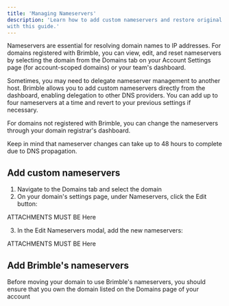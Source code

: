 ```yaml
---
title: 'Managing Nameservers'
description: 'Learn how to add custom nameservers and restore original nameservers for your domains on Brimble 
with this guide.'
---
```


Nameservers are essential for resolving domain names to IP addresses. For domains registered with Brimble, you 
can view, edit, and reset nameservers by selecting the domain from the Domains tab on your Account Settings 
page (for account-scoped domains) or your team's dashboard.

Sometimes, you may need to delegate nameserver management to another host. Brimble allows you to add custom 
nameservers directly from the dashboard, enabling delegation to other DNS providers. You can add up to four 
nameservers at a time and revert to your previous settings if necessary.

For domains not registered with Brimble, you can change the nameservers through your domain registrar's 
dashboard.

Keep in mind that nameserver changes can take up to 48 hours to complete due to DNS propagation.

## Add custom nameservers
1. Navigate to the Domains tab and select the domain
2. On your domain's settings page, under Nameservers, click the Edit button:

ATTACHMENTS MUST BE Here

3. In the Edit Nameservers modal, add the new nameservers:

ATTACHMENTS MUST BE Here

## Add Brimble's nameservers

<Callout>Before moving your domain to use Brimble's nameservers, you should ensure that you own the domain 
listed on the Domains page of your account</Callout>
